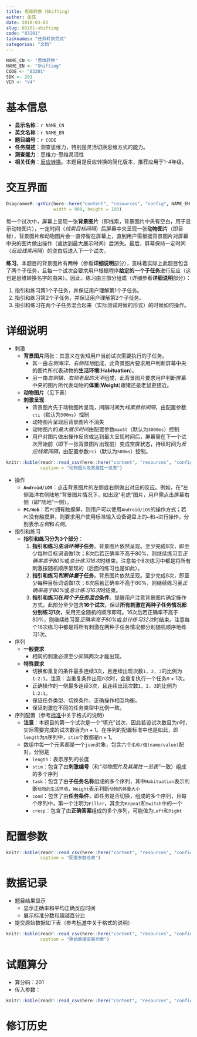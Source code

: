 ```yaml
---
title: 思维转换（Shifting）
author: 张亮
date: 2018-03-03
slug: 03201-shifting
code: "03201"
tasknames: "任务转换范式"
categories: "文档"
---
```


```r
NAME_CN <- "思维转换"
NAME_EN <- "Shifting"
CODE <- "03201"
SDK <- 201
VER <- "V4"
```

# 基本信息

* **显示名称**：`r NAME_CN`
* **英文名称**：`r NAME_EN`
* **题目编号**：`r CODE`
* **任务描述**：测查思维力，特别是灵活切换思维方式的能力。
* **测查能力**：思维力-思维灵活性
* **相关任务**：[反应转换](`r blogdown::shortcode("relref", "03202_Shifting2")`)。本题目是反应转换的简化版本，推荐应用于1-4年级。

# 交互界面

```r
DiagrammeR::grViz(here::here("content", "resources", "config", NAME_EN, "taskflow.gv"),
                  width = 900, height = 100)
```

每一个试次中，屏幕上呈现一张**背景图片**（即线索，背景图片中央有空白，用于显示动物图片），一定时间（*线索目标间隔*）后屏幕中央呈现一张**动物图片**（即目标），背景图片和动物图片会一直停留在屏幕上，直到用户需根据背景图片对屏幕中央的图片做出操作（或达到最大展示时间）后消失。最后，屏幕保持一定时间（*反应线索间隔*）的空白后进入下一个试次。

**练习**。本题目的背景图片有两种（参看**详细说明**部分），意味着实际上此题目包含了两个子任务，且每一个试次会要求用户根据程序**给定的一个子任务**进行反应（这也是思维转换名字的由来）。因此，练习由三部分组成（详细参看**详细说明**部分）：

1. 指引和练习第1个子任务，并保证用户理解第1个子任务。
1. 指引和练习第2个子任务，并保证用户理解第2个子任务。
1. 指引和练习在两个子任务混合起来（实际测试时候的形式）的时候如何操作。

# 详细说明

* 刺激
    + **背景图片**两张：其意义在告知用户当前试次需要执行的子任务。
        - 其一由*左侧海洋、右侧陆地*组成，此背景图片要求用户判断屏幕中央的图片所代表动物的**生活环境**(**Habituation**)。
        - 另一由*左侧猪、右侧老鼠的天平*组成，此背景图片要求用户判断屏幕中央的图片所代表动物的**体重**(**Weight**)跟猪还是老鼠更接近。
    + **动物图片**（见下表）
    + **刺激呈现**
        - 背景图片先于动物图片呈现，间隔时间为*线索目标间隔*，由配置参数`cti`（默认为`500ms`）控制
        - 动物图片呈现后背景图片不消失
        - 动物图片的*最大展示时间*由配置参数`maxSt`（默认为`3000ms`）控制
        - 用户对图片做出操作反应或达到最大呈现时间后，屏幕需在下一个试次开始前（即下一张背景图片出现前）变成空屏状态，持续时间为*反应线索间隔*，由配置参数`rci`（默认为`500ms`）控制。

```r
knitr::kable(readr::read_csv(here::here("content", "resources", "config", NAME_EN, "stimuli.csv")),
             caption = "动物图片及其属性一览表")
```

* 操作
    + **`Android/iOS`**：点击背景图片的左侧或右侧做出对应的反应。例如，在“左侧海洋右侧陆地”背景图片情况下，如出现“老虎”图片，用户需点击屏幕右侧（即“陆地”一侧）。
    + **`PC/Web`**：若`PC`拥有触摸屏，则用户可以使用`Android/iOS`的操作方式；若`PC`没有触摸屏，则要求用户使用标准输入设备键盘上的<kbd>&larr;</kbd>和<kbd>&rarr;</kbd>进行操作，分别表示*左侧*和*右侧*。

* 指引和练习
    + **指引和练习分为3个部分**：
        1. **指引和练习*生活环境*子任务**。背景图片依然呈现。至少完成8次，即至少每种目标词语做1次；8次后若正确率不高于80%，则继续练习至*正确率高于80%*或*总计练习16次*时结束。注意每个8次练习中都是将所有刺激按随机顺序呈现的（后面的练习也是如此）。
        1. **指引和练习*判断体重*子任务**。背景图片依然呈现。至少完成8次，即至少每种目标词语做1次；8次后若正确率不高于80%，则继续练习至*正确率高于80%*或*总计练习16次*时结束。
        1. **指引和练习在*两个子任务混合*条件**。提醒用户注意背景图片确定操作方式。此部分至少包含**16个试次**，保证**所有刺激在两种子任务情况都分别练习1次**，采用完全随机的顺序即可。16次后若正确率不高于80%，则继续练习至*正确率高于80%*或*总计练习32次*时结束。注意每个16次练习中都是将所有刺激在两种子任务情况都分别随机顺序地练习1次。

* 序列
    + **一般要求**
        - 相同的刺激必须至少间隔两次才能出现。
    + **特殊要求**
        - 切换和重复的条件最多连续3次，且连续出现次数`1, 2, 3`的比例为`1:2:1`。注意：当重复条件出现$n$次时，会重复执行一个任务$n + 1$次。
        - 正确操作的一侧最多连续3次，且连续出现次数`1, 2, 3`的比例为`1:2:1`。
        - 保证任务类型、切换条件、正确操作相互均衡。
        - 保证刺激在不同的任务类型中比例一致。

* 序列配置（参考[标准](`r blogdown::shortcode("relref", "standard")`)中关于格式的说明）
    + **注意**：本题目的第一个试次是一个“填充”试次，因此若设试次数目为$n$时，实际需要完成的试次数目为$n + 1$。在序列的配置标准中也是如此，即`length`为$n$序列中，`stim`个数都是$n + 1$。
    + 数组中每一个元素都是一个`json`对象，包含六个`名称/值(name/value)`配对，分别是
        - `length`：表示序列的长度
        - `stim`：包含了由**刺激编号**（和*“动物图片及其属性一览表”*一致）组成的多个序列
        - `task`：包含了由**子任务名称**组成的多个序列，其中`Habituation`表示判断`动物的生活环境`，`Weight`表示判断`动物的体重大小`
        - `cond`：包含了由**任务条件**，即任务是否切换，组成的多个序列，且每个序列中，第一个注明为`Filler`，其余为`Repeat`和`Switch`中的一个
        - `cresp`：包含了由**正确答案**组成的多个序列，可能值为`Left`和`Right`

# 配置参数

```r
knitr::kable(readr::read_csv(here::here("content", "resources", "config", NAME_EN, "configs.csv")),
             caption = "配置参数总表")
```

# 数据记录

* 题目结果显示
    + 显示正确率和平均正确反应时间
    + 展示标准分数和超越百分比
* 提交原始数据如下表（参考[标准](`r blogdown::shortcode("relref", "standard")`)中关于格式的说明）

```r
knitr::kable(readr::read_csv(here::here("content", "resources", "config", NAME_EN, "recs.csv")),
             caption = "原始数据变量列表")
```

# 试题算分

* 算分码：201
* 传入参数：

```r
knitr::kable(readr::read_csv(here::here("content", "resources", "config", NAME_EN, "sdk.csv")))
```

# 修订历史
